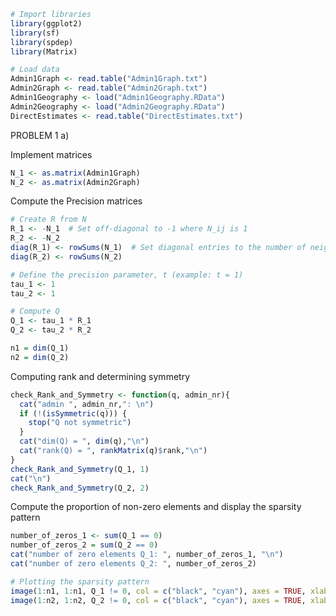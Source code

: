 
```r
# Import libraries
library(ggplot2)
library(sf)
library(spdep)
library(Matrix)
```

```r
# Load data
Admin1Graph <- read.table("Admin1Graph.txt")
Admin2Graph <- read.table("Admin2Graph.txt")
Admin1Geography <- load("Admin1Geography.RData")
Admin2Geography <- load("Admin2Geography.RData")
DirectEstimates <- read.table("DirectEstimates.txt")
```


PROBLEM 1
a)

Implement matrices 
```r
N_1 <- as.matrix(Admin1Graph)
N_2 <- as.matrix(Admin2Graph)
```

Compute the Precision matrices
```r
# Create R from N
R_1 <- -N_1  # Set off-diagonal to -1 where N_ij is 1
R_2 <- -N_2
diag(R_1) <- rowSums(N_1)  # Set diagonal entries to the number of neighbors
diag(R_2) <- rowSums(N_2)

# Define the precision parameter, t (example: t = 1)
tau_1 <- 1
tau_2 <- 1

# Compute Q
Q_1 <- tau_1 * R_1
Q_2 <- tau_2 * R_2

n1 = dim(Q_1)
n2 = dim(Q_2)
```

Computing rank and determining symmetry
```r
check_Rank_and_Symmetry <- function(q, admin_nr){
  cat("admin ", admin_nr,": \n")
  if (!(isSymmetric(q))) {
    stop("Q not symmetric")
  }
  cat("dim(Q) = ", dim(q),"\n")
  cat("rank(Q) = ", rankMatrix(q)$rank,"\n")
}
check_Rank_and_Symmetry(Q_1, 1)
cat("\n")
check_Rank_and_Symmetry(Q_2, 2)
```

Compute the proportion of non-zero elements and display the sparsity pattern
```r
number_of_zeros_1 <- sum(Q_1 == 0)
number_of_zeros_2 = sum(Q_2 == 0)
cat("number of zero elements Q_1: ", number_of_zeros_1, "\n")
cat("number of zero elements Q_2: ", number_of_zeros_2)

# Plotting the sparsity pattern
image(1:n1, 1:n1, Q_1 != 0, col = c("black", "cyan"), axes = TRUE, xlab = "col", ylab = "row")
image(1:n2, 1:n2, Q_2 != 0, col = c("black", "cyan"), axes = TRUE, xlab = "col", ylab = "row")

```












